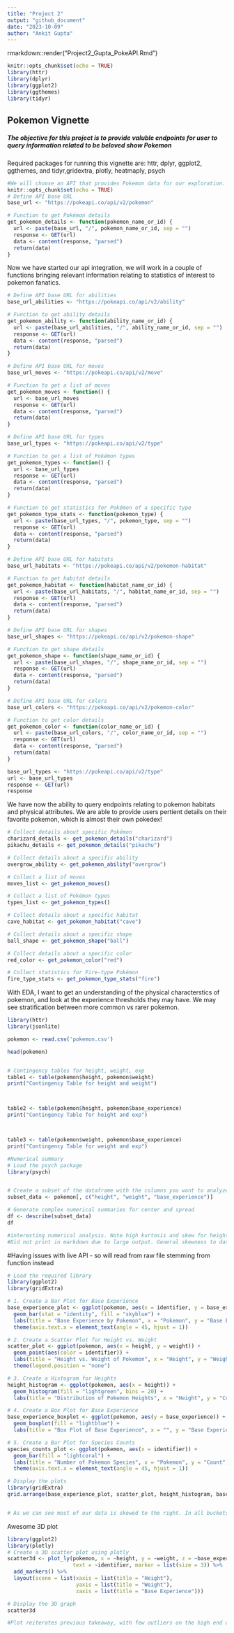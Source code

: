 ---
title: "Project 2"
output: "github_document"
date: "2023-10-09"
author: "Ankit Gupta"
---
rmarkdown::render("Project2_Gupta_PokeAPI.Rmd")

```{r setup, include=FALSE}
knitr::opts_chunk$set(echo = TRUE)
library(httr)
library(dplyr)
library(ggplot2)
library(ggthemes)
library(tidyr)
```

## Pokemon Vignette
##### The objective for this project is to provide valuble endpoints for user to query information related to be beloved show Pokemon


Required packages for running this vignette are: httr, dplyr, ggplot2, ggthemes, and tidyr,gridextra, plotly, heatmaply, psych
```{r startup, error = TRUE }
#We will choose an API that provides Pokemon data for our exploration. To accomplish this, we will use the Poke API, which offers comprehensive pokemon-related data.
knitr::opts_chunk$set(echo = TRUE)
# Define API base URL
base_url <- "https://pokeapi.co/api/v2/pokemon"

# Function to get Pokémon details
get_pokemon_details <- function(pokemon_name_or_id) {
  url <- paste(base_url, "/", pokemon_name_or_id, sep = "")
  response <- GET(url)
  data <- content(response, "parsed")
  return(data)
}

```

Now we have started our api integration, we will work in a couple of functions bringing relevant information relating to statistics of interest to pokemon fanatics.


```{r pre, error = TRUE }

# Define API base URL for abilities
base_url_abilities <- "https://pokeapi.co/api/v2/ability"

# Function to get ability details
get_pokemon_ability <- function(ability_name_or_id) {
  url <- paste(base_url_abilities, "/", ability_name_or_id, sep = "")
  response <- GET(url)
  data <- content(response, "parsed")
  return(data)
}

# Define API base URL for moves
base_url_moves <- "https://pokeapi.co/api/v2/move"

# Function to get a list of moves
get_pokemon_moves <- function() {
  url <- base_url_moves
  response <- GET(url)
  data <- content(response, "parsed")
  return(data)
}

# Define API base URL for types
base_url_types <- "https://pokeapi.co/api/v2/type"

# Function to get a list of Pokémon types
get_pokemon_types <- function() {
  url <- base_url_types
  response <- GET(url)
  data <- content(response, "parsed")
  return(data)
}

# Function to get statistics for Pokémon of a specific type
get_pokemon_type_stats <- function(pokemon_type) {
  url <- paste(base_url_types, "/", pokemon_type, sep = "")
  response <- GET(url)
  data <- content(response, "parsed")
  return(data)
}

# Define API base URL for habitats
base_url_habitats <- "https://pokeapi.co/api/v2/pokemon-habitat"

# Function to get habitat details
get_pokemon_habitat <- function(habitat_name_or_id) {
  url <- paste(base_url_habitats, "/", habitat_name_or_id, sep = "")
  response <- GET(url)
  data <- content(response, "parsed")
  return(data)
}

# Define API base URL for shapes
base_url_shapes <- "https://pokeapi.co/api/v2/pokemon-shape"

# Function to get shape details
get_pokemon_shape <- function(shape_name_or_id) {
  url <- paste(base_url_shapes, "/", shape_name_or_id, sep = "")
  response <- GET(url)
  data <- content(response, "parsed")
  return(data)
}

# Define API base URL for colors
base_url_colors <- "https://pokeapi.co/api/v2/pokemon-color"

# Function to get color details
get_pokemon_color <- function(color_name_or_id) {
  url <- paste(base_url_colors, "/", color_name_or_id, sep = "")
  response <- GET(url)
  data <- content(response, "parsed")
  return(data)
}

base_url_types <- "https://pokeapi.co/api/v2/type"
url <- base_url_types
response <- GET(url)
response
```

We have now the ability to query endpoints relating to pokemon habitats and physical attributes. We are able to provide users pertient details on their favorite pokemon, which is almost their own pokedex!

```{r post, error = TRUE }

# Collect details about specific Pokémon
charizard_details <- get_pokemon_details("charizard")
pikachu_details <- get_pokemon_details("pikachu")

# Collect details about a specific ability
overgrow_ability <- get_pokemon_ability("overgrow")

# Collect a list of moves
moves_list <- get_pokemon_moves()

# Collect a list of Pokémon types
types_list <- get_pokemon_types()

# Collect details about a specific habitat
cave_habitat <- get_pokemon_habitat("cave")

# Collect details about a specific shape
ball_shape <- get_pokemon_shape("ball")

# Collect details about a specific color
red_color <- get_pokemon_color("red")

# Collect statistics for Fire-type Pokémon
fire_type_stats <- get_pokemon_type_stats("fire")


```
With EDA, I want to get an understanding of the physical characterstics of pokemon, and look at the experience thresholds they may have. We may see stratification between more common vs rarer pokemon.
```{r viz, echo=TRUE, ERROR = TRUE}

library(httr)
library(jsonlite)

pokemon <- read.csv('pokemon.csv')

head(pokemon)


# Contingency tables for height, weight, exp
table1 <- table(pokemon$height, pokemon$weight)
print("Contingency Table for height and weight")



table2 <- table(pokemon$height, pokemon$base_experience)
print("Contingency Table for height and exp")



table3 <- table(pokemon$weight, pokemon$base_experience)
print("Contingency Table for weight and exp")

#Numerical summary
# Load the psych package
library(psych)


# Create a subset of the dataframe with the columns you want to analyze
subset_data <- pokemon[, c("height", "weight", "base_experience")]

# Generate complex numerical summaries for center and spread
df <- describe(subset_data)
df

#interesting numerical analysis. Note high kurtosis and skew for height variable
#Did not print in markdown due to large output. General skewness to data
```
#Having issues with live API - so will read from raw file stemming from function instead

```{r plotter, echo = TRUE}
# Load the required library
library(ggplot2)
library(gridExtra)

# 1. Create a Bar Plot for Base Experience
base_experience_plot <- ggplot(pokemon, aes(x = identifier, y = base_experience)) +
  geom_bar(stat = "identity", fill = "skyblue") +
  labs(title = "Base Experience by Pokemon", x = "Pokemon", y = "Base Experience") +
  theme(axis.text.x = element_text(angle = 45, hjust = 1))

# 2. Create a Scatter Plot for Height vs. Weight
scatter_plot <- ggplot(pokemon, aes(x = height, y = weight)) +
  geom_point(aes(color = identifier)) +
  labs(title = "Height vs. Weight of Pokemon", x = "Height", y = "Weight") +
  theme(legend.position = "none")

# 3. Create a Histogram for Heights
height_histogram <- ggplot(pokemon, aes(x = height)) +
  geom_histogram(fill = "lightgreen", bins = 20) +
  labs(title = "Distribution of Pokemon Heights", x = "Height", y = "Count")

# 4. Create a Box Plot for Base Experience
base_experience_boxplot <- ggplot(pokemon, aes(y = base_experience)) +
  geom_boxplot(fill = "lightblue") +
  labs(title = "Box Plot of Base Experience", x = "", y = "Base Experience")

# 5. Create a Bar Plot for Species Counts
species_counts_plot <- ggplot(pokemon, aes(x = identifier)) +
  geom_bar(fill = "lightcoral") +
  labs(title = "Number of Pokemon Species", x = "Pokemon", y = "Count") +
  theme(axis.text.x = element_text(angle = 45, hjust = 1))

# Display the plots
library(gridExtra)
grid.arrange(base_experience_plot, scatter_plot, height_histogram, base_experience_boxplot, species_counts_plot, ncol = 2)


# As we can see most of our data is skewed to the right. In all buckets (height, weight, experience), we see usual lower values with a few upward values present. This could be due to legendary pokemon which have great proportions and experience
```

Awesome 3D plot
```{r unique, echo = TRUE}
library(ggplot2)
library(plotly)
# Create a 3D scatter plot using plotly
scatter3d <- plot_ly(pokemon, x = ~height, y = ~weight, z = ~base_experience, color = ~identifier, 
                     text = ~identifier, marker = list(size = 3)) %>%
  add_markers() %>%
  layout(scene = list(xaxis = list(title = "Height"), 
                      yaxis = list(title = "Weight"), 
                      zaxis = list(title = "Base Experience")))

# Display the 3D graph
scatter3d

#Plot reiterates previous takeaway, with few outliers on the high end due to legendary status.
```